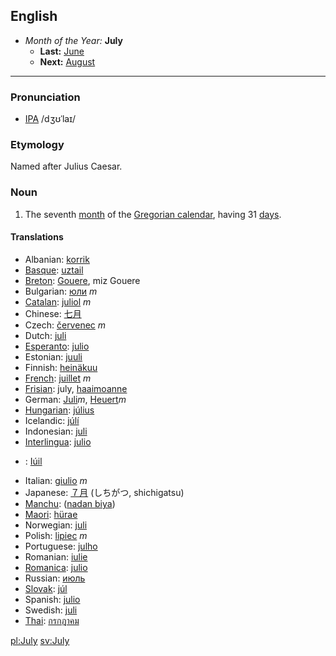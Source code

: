 ==English==
*''Month of the Year:'' '''July'''
**'''Last:''' [[June]]
**'''Next:''' [[August]]
----

===Pronunciation===
*[[w:IPA|IPA]] /dʒʊˈlaɪ/

===Etymology===
Named after Julius Caesar.

===Noun===
#The seventh [[month]] of the [[Gregorian calendar]], having 31 [[day]]s.

====Translations====
*Albanian: [[korrik]]
*[[Basque]]: [[uztail]]
*[[Breton]]: [[Gouere]], miz Gouere
*Bulgarian: [[юли]] ''m''
*[[Catalan]]: [[juliol]] ''m''
*Chinese: [[七月]]
*Czech: [[červenec]] ''m''
*Dutch: [[juli]]
*[[Esperanto]]: [[julio]]
*Estonian: [[juuli]]
*Finnish: [[heinäkuu]]
*[[French]]: [[juillet]] ''m''
*[[Frisian]]: july, [[haaimoanne]]
*German: [[Juli]]''m'', [[Heuert]]''m''
*[[Hungarian]]: [[július]]
*Icelandic: [[júlí]]
*Indonesian: [[juli]]
*[[Interlingua]]: [[julio]]
*{{ga}}: [[Iúil]]
*Italian: [[giulio]] ''m''
*Japanese: [[７月]] (しちがつ, shichigatsu)
*[[Manchu]]: ([[nadan biya]])
*[[Maori]]: [[hürae]]
*Norwegian: [[juli]]
*Polish: [[lipiec]] ''m''
*Portuguese: [[julho]]
*Romanian: [[iulie]]
*[[Romanica]]: [[julio]]
*Russian: [[июль]]
*[[Slovak]]: [[júl]]
*Spanish: [[julio]]
*Swedish: [[juli]] 
*[[Thai]]: [[กรกฎาคม]]

[[pl:July]] [[sv:July]]